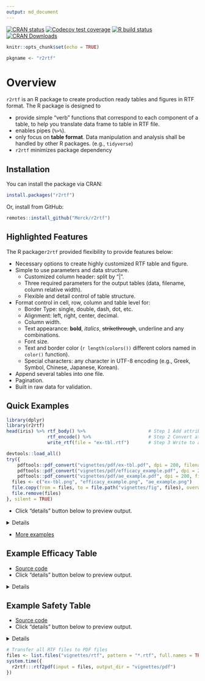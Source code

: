 ```yaml
---
output: md_document
---
```


<!-- badges: start -->
[![CRAN status](https://www.r-pkg.org/badges/version/r2rtf)](https://CRAN.R-project.org/package=r2rtf)
[![Codecov test coverage](https://codecov.io/gh/Merck/r2rtf/branch/master/graph/badge.svg)](https://codecov.io/gh/Merck/r2rtf?branch=master)
[![R build status](https://github.com/Merck/r2rtf/workflows/R-CMD-check/badge.svg)](https://github.com/Merck/r2rtf/actions)
[![CRAN Downloads](https://cranlogs.r-pkg.org/badges/r2rtf)](https://cran.r-project.org/package=r2rtf)
<!-- badges: end -->
  
```r
knitr::opts_chunk$set(echo = TRUE)
```

```r
pkgname <- "r2rtf"
```

# Overview 

`r2rtf` is an R package to create production ready tables and figures in RTF format.
The R package is designed to 

- provide simple "verb" functions that correspond to each component of a table, 
  to help you translate data frame to table in RTF file.
- enables pipes (`%>%`). 
- only focus on **table format**. 
  Data manipulation and analysis shall be handled by other R packages. (e.g., `tidyverse`)
- `r2rtf` minimizes package dependency 

## Installation

You can install the package via CRAN:

```r
install.packages("r2rtf")
```

Or, install from GitHub:

```r
remotes::install_github("Merck/r2rtf")
```

## Highlighted Features 

The R package`r2rtf` provided flexibility to provide features below:

* Necessary options to create highly customized RTF table and figure. 
* Simple to use parameters and data structure.
    + Customized column header: split by "|". 
    + Three required parameters for the output tables (data, filename, column relative width).
    + Flexible and detail control of table structure. 
* Format control in cell, row, column and table level for: 
    + Border Type: single, double, dash, dot, etc.
    + Alignment: left, right, center, decimal.
    + Column width. 
    + Text appearance: **bold**, *italics*, ~~strikethrough~~, underline and any combinations.
    + Font size. 
    + Text and border color (`r length(colors())` different colors named in `color()` function).
    + Special characters: any character in UTF-8 encoding (e.g., Greek, Symbol, Chinese, Japanese, Korean).
* Append several tables into one file. 
* Pagination.
* Built in raw data for validation.

## Quick Examples 

```r
library(dplyr)
library(r2rtf)
head(iris) %>% rtf_body() %>%                       # Step 1 Add attributes 
               rtf_encode() %>%                     # Step 2 Convert attributes to RTF encode 
               write_rtf(file = "ex-tbl.rtf")       # Step 3 Write to a .rtf file 
```

```r
devtools::load_all()
try({
    pdftools::pdf_convert("vignettes/pdf/ex-tbl.pdf", dpi = 200, filenames = "ex-tbl.png")
    pdftools::pdf_convert("vignettes/pdf/efficacy_example.pdf", dpi = 200, filenames = "efficacy_example.png")
    pdftools::pdf_convert("vignettes/pdf/ae_example.pdf", dpi = 200, filenames = "ae_example.png")
  files <- c("ex-tbl.png", "efficacy_example.png", "ae_example.png")
  file.copy(from = files, to = file.path("vignettes/fig", files), overwrite = TRUE)
  file.remove(files)
}, silent = TRUE)
```

- Click "details" button below to preview output. 

<details>
<img src="https://merck.github.io/r2rtf/articles/fig/ex-tbl.png">
</details>

- [More examples](https://merck.github.io/r2rtf/articles/index.html)

## Example Efficacy Table

- [Source code](https://merck.github.io/r2rtf/articles/example-efficacy.html)
- Click "details" button below to preview output. 

<details>
<img src="https://merck.github.io/r2rtf/articles/fig/efficacy_example.png">
</details>

## Example Safety Table

- [Source code](https://merck.github.io/r2rtf/articles/example-ae-summary.html)
- Click "details" button below to preview output.

<details>
<img src="https://merck.github.io/r2rtf/articles/fig/ae_example.png">
</details>

```r
# Transfer all RTF files to PDF files
files <- list.files("vignettes/rtf", pattern = "*.rtf", full.names = TRUE)
system.time({
  r2rtf:::rtf2pdf(input = files, output_dir = "vignettes/pdf")
})
```

